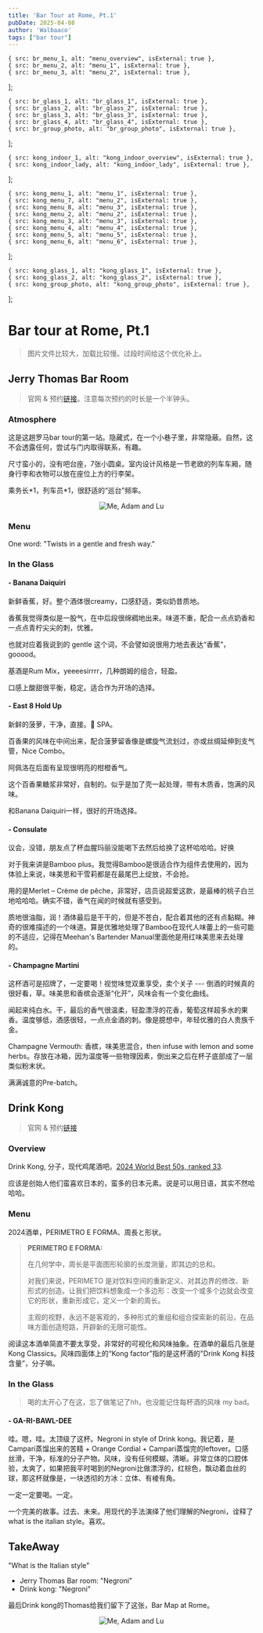 ```yaml
---
title: 'Bar Tour at Rome, Pt.1'
pubDate: 2025-04-08
author: 'Walbaaco'
tags: ["bar tour"]
---
```





    { src: br_menu_1, alt: "menu_overview", isExternal: true },
    { src: br_menu_2, alt: "menu_1", isExternal: true },
    { src: br_menu_3, alt: "menu_2", isExternal: true },
];



    { src: br_glass_1, alt: "br_glass_1", isExternal: true },
    { src: br_glass_2, alt: "br_glass_2", isExternal: true },
    { src: br_glass_3, alt: "br_glass_3", isExternal: true },
    { src: br_glass_4, alt: "br_glass_4", isExternal: true },
    { src: br_group_photo, alt: "br_group_photo", isExternal: true },
];


    { src: kong_indoor_1, alt: "kong_indoor_overview", isExternal: true },
    { src: kong_indoor_lady, alt: "kong_indoor_lady", isExternal: true },
];


    { src: kong_menu_1, alt: "menu_1", isExternal: true },
    { src: kong_menu_7, alt: "menu_2", isExternal: true },
    { src: kong_menu_8, alt: "menu_3", isExternal: true },
    { src: kong_menu_2, alt: "menu_2", isExternal: true },
    { src: kong_menu_3, alt: "menu_3", isExternal: true },
    { src: kong_menu_4, alt: "menu_4", isExternal: true },
    { src: kong_menu_5, alt: "menu_5", isExternal: true },
    { src: kong_menu_6, alt: "menu_6", isExternal: true },
];




    { src: kong_glass_1, alt: "kong_glass_1", isExternal: true },
    { src: kong_glass_2, alt: "kong_glass_2", isExternal: true },
    { src: kong_group_photo, alt: "kong_group_photo", isExternal: true },

];


# Bar tour at Rome, Pt.1

> 图片文件比较大，加载比较慢。过段时间给这个优化补上。

## **Jerry Thomas Bar Room**

> 官网 & 预约[链接](https://www.thejerrythomasproject.it/en/bar-room/)。注意每次预约的时长是一个半钟头。


### **Atmosphere**

这是这趟罗马bar tour的第一站。隐藏式，在一个小巷子里，非常隐蔽。自然，这不会透露任何，尝试与门内取得联系，有趣。

尺寸蛮小的，没有吧台座，7张小圆桌。室内设计风格是一节老欧的列车车厢，随身行李和衣物可以放在座位上方的行李架。

乘务长\*1，列车员\*1，很舒适的“巡台”频率。

<div style="text-align: center;">
    <image src={br_indoor} alt="Me, Adam and Lu" class="single_img_small" />
</div>

### **Menu**

One word: "Twists in a gentle and fresh way."

<ImageCarousel images={br_menu} />

### **In the Glass**

#### **- Banana Daiquiri**

新鲜香蕉，好。整个酒体很creamy，口感舒适，类似奶昔质地。

香蕉我觉得类似是一股气，在中后段很绵稠地出来。味道不重，配合一点点奶香和一点点青柠尖尖的刺，优雅。

也就对应着我说到的 gentle 这个词，不会譬如说很用力地去表达“香蕉”，gooood。

基酒是Rum Mix，yeeeesirrrr，几种朗姆的组合，轻盈。

口感上酸甜很平衡，稳定。适合作为开场的选择。

#### **- East 8 Hold Up**

新鲜的菠萝，干净，直接。👃 SPA。

百香果的风味在中间出来，配合菠萝留香像是螺旋气流划过，亦或丝绸延伸到支气管，Nice Combo。

阿佩洛在后面有呈现很明亮的柑橙香气。

这个百香果糖浆非常好，自制的。似乎是加了壳一起处理，带有木质香，饱满的风味。

和Banana Daiquiri一样，很好的开场选择。

#### **- Consulate**

议会，没错，朋友点了杯血腥玛丽没能喝下去然后给换了这杯哈哈哈。好换

对于我来讲是Bamboo plus。我觉得Bamboo是很适合作为组件去使用的，因为体验上来说，味美思和干雪莉都是在最尾巴上绽放，不会抢。

用的是Merlet – Crème de pêche，非常好，店员说超爱这款，是最棒的桃子白兰地哈哈哈。确实不错，香气在闻的时候就有感受到。

质地很油脂，润！酒体最后是干干的，但是不苍白，配合着其他的还有点黏糊。神奇的很难描述的一个味道。算是优雅地处理了Bamboo在现代人味蕾上的一些可能的不适应，记得在Meehan's Bartender Manual里面他是用红味美思来去处理的。

#### **- Champagne Martini**

这杯酒可是招牌了，一定要喝！视觉味觉双重享受，卖个关子 --- 倒酒的时候真的很好看，草。味美思和香槟会逐渐“化开”，风味会有一个变化曲线。

闻起来纯白水。干，最后的香气很温柔，轻盈漂浮的花香，葡萄这样超多水的果香。温度够低，酒感很轻，一点点金酒的刺。像是臆想中，年轻优雅的白人贵族千金。


Champagne Vermouth: 香槟，味美思混合，then infuse with lemon and some herbs。存放在冰箱，因为温度等一些物理因素，倒出来之后在杯子底部成了一层类似粉末状。

满满诚意的Pre-batch。

<ImageCarousel images={br_glass} />



## **Drink Kong**

> 官网 & 预约[链接](https://www.drinkkong.com/)

### **Overview**

Drink Kong, 分子，现代鸡尾酒吧。[2024 World Best 50s, ranked 33](https://www.theworlds50best.com/bars/the-list/drink-kong.html).

应该是创始人他们蛮喜欢日本的，蛮多的日本元素。说是可以用日语，其实不然哈哈哈。

<ImageCarousel images={kong_indoor} />

### **Menu**

2024酒单，PERIMETRO E FORMA、周長と形状。

>**PERIMETRO E FORMA:**
>
>在几何学中，周长是平面图形轮廓的长度测量，即其边的总和。
>
>对我们来说，PERIMETO 是对饮料空间的重新定义、对其边界的修改、新形式的创造。让我们把饮料想象成一个多边形：改变一个或多个边就会改变它的形状，重新形成它，定义一个新的周长。
>
>主观的视野，永远不是客观的，多种形式的重组和组合探索新的前沿，在品味方面创造短路，开辟新的无限可能性。

阅读这本酒单简直不要太享受，非常好的可视化和风味抽象。在酒单的最后几张是Kong Classics。风味四面体上的“Kong factor”指的是这杯酒的"Drink Kong 科技含量”，分子嘛。

<ImageCarousel images={kong_menu} />

### **In the Glass**

> 喝的太开心了在这，忘了做笔记了hh，也没能记住每杯酒的风味 my bad。

#### **- GA-RI-BAWL-DEE**
 
哇。嗯，哇。太顶级了这杯。Negroni in style of Drink kong。我记着，是Campari蒸馏出来的苦精 + Orange Cordial + Campari蒸馏完的leftover。口感丝滑，干净，标准的分子产物。风味，没有任何模糊，清晰。非常立体的口腔体验，太爽了，如果把我平时喝到的Negroni比做漂浮的，红棕色，飘动着血丝的球，那这杯就像是，一块透彻的方冰：立体、有棱有角。

一定一定要喝。一定。

一个完美的故事。过去、未来。用现代的手法演绎了他们理解的Negroni，诠释了what is the italian style。喜欢。

<ImageCarousel images={kong_glass} />


## TakeAway

"What is the Italian style"

- Jerry Thomas Bar room: "Negroni"
- Drink kong: "Negroni"

最后Drink kong的Thomas给我们留下了这张，Bar Map at Rome。

<div style="text-align: center;">
    <image src={kong_glass_rec} alt="Me, Adam and Lu" class="single_img_small" />
</div>